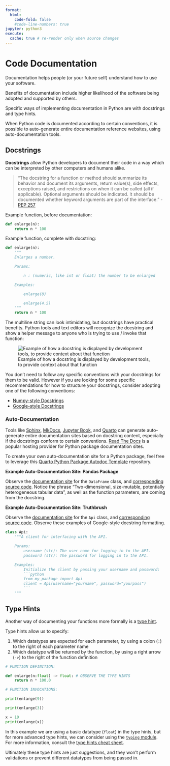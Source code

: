 ```yaml
---
format:
  html:
    code-fold: false
    #code-line-numbers: true
jupyter: python3
execute:
  cache: true # re-render only when source changes
---
```



# Code Documentation

Documentation helps people (or your future self) understand how to use your software.

Benefits of documentation include higher likelihood of the software being adopted and supported by others.

Specific ways of implementing documentation in Python are with docstrings and type hints.

When Python code is documented according to certain conventions, it is possible to auto-generate entire documentation reference websites, using auto-documentation tools.

## Docstrings

**Docstrings** allow Python developers to document their code in a way which can be interpreted by other computers and humans alike.

> "The docstring for a function or method should summarize its behavior and document its arguments, return value(s), side effects, exceptions raised, and restrictions on when it can be called (all if applicable). Optional arguments should be indicated. It should be documented whether keyword arguments are part of the interface." - [PEP 257](https://www.python.org/dev/peps/pep-0257/)


Example function, before documentation:

```py
def enlarge(n):
    return n * 100

```

Example function, complete with docstring:

```py
def enlarge(n):
    """
    Enlarges a number.

    Params:

        n : (numeric, like int or float) the number to be enlarged

    Examples:

        enlarge(8)

        enlarge(4.5)
    """
    return n * 100
```

The multiline string can look intimidating, but docstrings have practical benefits. Python tools and text editors will recognize the docstring and show a helper message to anyone who is trying to use / invoke that function:

![Example of how a docstring is displayed by development tools, to provide context about that function](../../images/function-docs.png){.img-fluid style="max-height:350;"}


You don't need to follow any specific conventions with your docstrings for them to be valid. However if you are looking for some specific recommendations for how to structure your docstrings, consider adopting one of the following conventions:

  + [Numpy-style Docstrings](https://numpydoc.readthedocs.io/en/latest/format.html)
  + [Google-style Docstrings](https://google.github.io/styleguide/pyguide.html#38-comments-and-docstrings)

### Auto-Documentation

Tools like [Sphinx](https://www.sphinx-doc.org/en/master/), [MkDocs](https://www.mkdocs.org/), [Jupyter Book](https://jupyterbook.org/en/stable/intro.html), and [Quarto](https://quarto.org/) can generate auto-generate entire documentation sites based on docstring content, especially if the docstrings conform to certain conventions. [Read The Docs](https://about.readthedocs.com/) is a popular hosting provider for Python package documentation sites.

To create your own auto-documentation site for a Python package, feel free to leverage this [Quarto Python Package Autodoc Template](https://github.com/s2t2/quarto-python-autodoc-template) repository.

**Example Auto-Documentation Site: Pandas Package**

Observe the [documentation site](https://pandas.pydata.org/docs/reference/api/pandas.DataFrame.html) for the `DataFrame` class, and [corresponding source code](https://github.com/pandas-dev/pandas/blob/80b685027108245086b78dbd9a176b096c92570a/pandas/core/frame.py#L505). Notice the phrase "Two-dimensional, size-mutable, potentially heterogeneous tabular data", as well as the function parameters, are coming from the docstring.



**Example Auto-Documentation Site: Truthbrush**

Observe the [documentation site](https://s2t2.github.io/truthbrush/reference/api.Api.html) for the `Api` class, and [corresponding source code](https://github.com/s2t2/truthbrush/pull/4/files#diff-b8a4f09258d1b070faf6806097b4e7047930f99777e63d753dc1b03e7eae31a4). Observe these examples of Google-style  docstring formatting.

```python
class Api:
    """A client for interfacing with the API.

    Params:
        username (str): The user name for logging in to the API.
        password (str): The password for logging in to the API.

    Examples:
        Initialize the client by passing your username and password:
        ```python
        from my_package import Api
        client = Api(username="yourname", password="yourpass")
        ```
    """
```


## Type Hints

Another way of documenting your functions more formally is a [type hint](https://docs.python.org/3/library/typing.html).

Type hints allow us to specify:

  1. Which datatypes are expected for each parameter, by using a colon (`:`) to the right of each parameter name
  2. Which datatype will be returned by the function, by using a right arrow (`->`) to the right of the function definition


```python

# FUNCTION DEFINITION:

def enlarge(n:float) -> float: # OBSERVE THE TYPE HINTS
    return n * 100.0

# FUNCTION INVOCATIONS:

print(enlarge(9))

print(enlarge(3))

x = 10
print(enlarge(x))
```

In this example we are using a basic datatype (`float`) in the type hints, but for more advanced type hints, we can consider using the [`typing` module](https://docs.python.org/3/library/typing.html). For more information, consult the [type hints cheat sheet](https://mypy.readthedocs.io/en/stable/cheat_sheet_py3.html).

Ultimately these type hints are just suggestions, and they won't perform validations or prevent different datatypes from being passed in.
